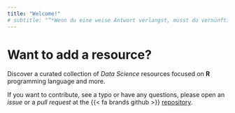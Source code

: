 ```yaml
---
title: "Welcome!"
# subtitle: "“*Wenn du eine weise Antwort verlangst, musst du vernünftig fragen*.” <br>— Johann Wolfgang von Goethe."
---
```

# Want to add a resource? {#howto}

Discover a curated collection of *Data Science* resources focused on **R** programming language and more.

If you want to contribute, see a typo or have any questions, please open an *issue* or a *pull request* at the {{< fa brands github >}} [repository](https://github.com/materov/rsources-book){.external target="_blank"}. 

<!-- Если вы хотите, чтобы ваша ссылка появилась на веб-странице **Rесурсы**, предложить сделать новый раздел или заметили опечатку, можно создать *issue* или *pull request* в {{< fa brands github >}} [репозитории](https://github.com/materov/rsources-book){.external target="_blank"}. -->

<!-- ::: {.callout-warning appearance="simple" icon=false}
Данный ресурс не является полной энциклопедией по языку **R**!
::: -->

